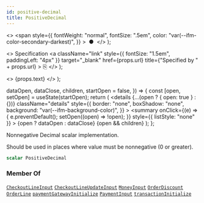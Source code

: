 ```yaml
---
id: positive-decimal
title: PositiveDecimal
---
```


  <>
    <span
      style={{
        fontWeight: "normal",
        fontSize: ".5em",
        color: "var(--ifm-color-secondary-darkest)",
      }}
    >
      &nbsp;●&nbsp;
    </span>
  </>
);

  <>
    Specification
    <a
      className="link"
      style={{ fontSize: "1.5em", paddingLeft: "4px" }}
      target="\_blank"
      href={props.url}
      title={"Specified by " + props.url}
    >
      ⎘
    </a>
  </>
);

  <>
    <span className={props.class}>{props.text}</span>
  </>
);


  dataOpen,
  dataClose,
  children,
  startOpen = false,
}) => {
  const [open, setOpen] = useState(startOpen);
  return (
    <details
      {...(open ? { open: true } : {})}
      className="details"
      style={{
        border: "none",
        boxShadow: "none",
        background: "var(--ifm-background-color)",
      }}
    >
      <summary
        onClick={(e) => {
          e.preventDefault();
          setOpen((open) => !open);
        }}
        style={{ listStyle: "none" }}
      >
        {open ? dataOpen : dataClose}
      </summary>
      {open && children}
    </details>
  );
};

Nonnegative Decimal scalar implementation.

Should be used in places where value must be nonnegative (0 or greater).

```graphql
scalar PositiveDecimal
```

### Member Of

[`CheckoutLineInput`](../../../api-storefront/checkout/inputs/checkout-line-input) <Badge class="badge badge--secondary" text="input"/><Bullet />[`CheckoutLineUpdateInput`](../../../api-storefront/checkout/inputs/checkout-line-update-input) <Badge class="badge badge--secondary" text="input"/><Bullet />[`MoneyInput`](../../../api-storefront/miscellaneous/inputs/money-input) <Badge class="badge badge--secondary" text="input"/><Bullet />[`OrderDiscount`](../../../api-storefront/discounts/objects/order-discount) <Badge class="badge badge--secondary" text="object"/><Bullet />[`OrderLine`](../../../api-storefront/orders/objects/order-line) <Badge class="badge badge--secondary" text="object"/><Bullet />[`paymentGatewayInitialize`](../../../api-storefront/payments/mutations/payment-gateway-initialize) <Badge class="badge badge--secondary" text="mutation"/><Bullet />[`PaymentInput`](../../../api-storefront/payments/inputs/payment-input) <Badge class="badge badge--secondary" text="input"/><Bullet />[`transactionInitialize`](../../../api-storefront/payments/mutations/transaction-initialize) <Badge class="badge badge--secondary" text="mutation"/>
